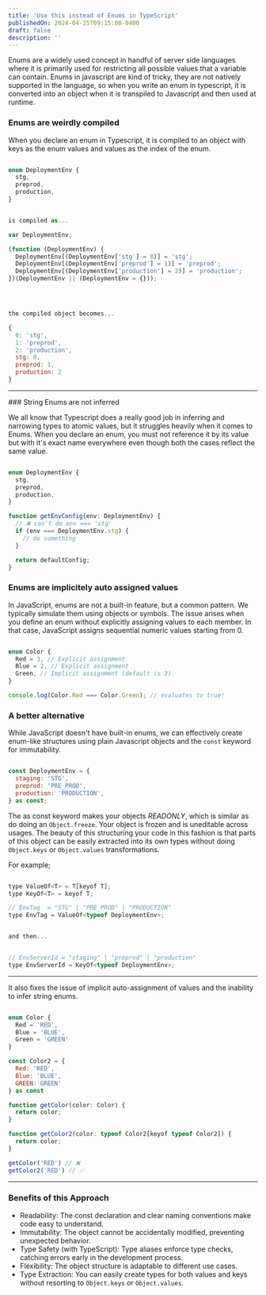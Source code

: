 ```yaml
---
title: 'Use this instead of Enums in TypeScript'
publishedOn: 2024-04-25T09:15:00-0400
draft: false
description: ''
---
```


Enums are a widely used concept in handful of server side languages where it is primarily used for restricting all possible values that a variable can contain. Enums in javascript are kind of tricky, they are not natively supported in the language, so when you write an enum in typescript, it is converted into an object when it is transpiled to Javascript and then used at runtime.

### Enums are weirdly compiled

When you declare an enum in Typescript, it is compiled to an object with keys as the enum values and values as the index of the enum.

```js

enum DeploymentEnv {
  stg,
  preprod,
  production,
}


is compiled as...

var DeploymentEnv;

(function (DeploymentEnv) {
  DeploymentEnv[(DeploymentEnv['stg'] = 0)] = 'stg';
  DeploymentEnv[(DeploymentEnv['preprod'] = 1)] = 'preprod';
  DeploymentEnv[(DeploymentEnv['production'] = 2)] = 'production';
})(DeploymentEnv || (DeploymentEnv = {}));




the compiled object becomes...

{
  0: 'stg',
  1: 'preprod',
  2: 'production',
  stg: 0,
  preprod: 1,
  production: 2
}
```

<hr className="my-10 border-border-primary-light dark:border-border-primary-dark border-[0.2px]" />
### String Enums are not inferred

We all know that Typescript does a really good job in inferring and narrowing types to atomic values, but it struggles heavily when it comes to Enums. When you declare an enum, you must not reference it by its value but with it's exact name everywhere even though both the cases reflect the same value.

```js

enum DeploymentEnv {
  stg,
  preprod,
  production,
}

function getEnvConfig(env: DeploymentEnv) {
  // ❌ can't do env === 'stg'
  if (env === DeploymentEnv.stg) {
    // do something
  }

  return defaultConfig;
}
```

### Enums are implicitely auto assigned values

In JavaScript, enums are not a built-in feature, but a common pattern. We typically simulate them using objects or symbols.
The issue arises when you define an enum without explicitly assigning values to each member. In that case, JavaScript assigns sequential numeric values starting from 0.

```js

enum Color {
  Red = 3, // Explicit assignment
  Blue = 2, // Explicit assignment
  Green, // Implicit assignment (default is 3)
}

console.log(Color.Red === Color.Green); // evaluates to true!
```

### A better alternative

While JavaScript doesn't have built-in enums, we can effectively create enum-like structures using plain Javascript objects
and the `const` keyword for immutability.

```js

const DeploymentEnv = {
  staging: 'STG',
  preprod: 'PRE_PROD',
  production: 'PRODUCTION',
} as const;
```

The as const keyword makes your objects _READONLY_, which is similar as do doing an `Object.freeze`.
Your object is frozen and is uneditable across usages.
The beauty of this structuring your code in this fashion is that parts of this object can be easily
extracted into its own types without doing `Object.keys` or `Object.values` transformations.

For example;

```js

type ValueOf<T> = T[keyof T];
type KeyOf<T> = keyof T;

// EnvTag  = "STG" | "PRE_PROD" | "PRODUCTION"
type EnvTag = ValueOf<typeof DeploymentEnv>;


and then...


// EnvServerId = "staging" | "preprod" | "production"
type EnvServerId = KeyOf<typeof DeploymentEnv>;
```

<hr className="my-10 border-border-primary-light dark:border-border-primary-dark border-[0.2px]" />

It also fixes the issue of implicit auto-assignment of values and the inability to infer string enums.

```js

enum Color {
  Red = 'RED',
  Blue = 'BLUE',
  Green = 'GREEN'
}

const Color2 = {
  Red: 'RED',
  Blue: 'BLUE',
  GREEN:'GREEN'
} as const

function getColor(color: Color) {
  return color;
}

function getColor2(color: typeof Color2[keyof typeof Color2]) {
  return color;
}

getColor('RED') // ❌
getColor2('RED') // ✅


```

<hr className="my-10 border-border-primary-light dark:border-border-primary-dark border-[0.2px]" />

### Benefits of this Approach

- Readability: The const declaration and clear naming conventions make code easy to understand.
- Immutability: The object cannot be accidentally modified, preventing unexpected behavior.
- Type Safety (with TypeScript): Type aliases enforce type checks, catching errors early in the development process.
- Flexibility: The object structure is adaptable to different use cases.
- Type Extraction: You can easily create types for both values and keys without resorting to `Object.keys` or `Object.values`.
